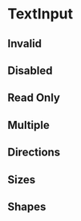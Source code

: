 
# TextInput

<Story id="inputs-select--base" />
<Props />

## Invalid
<Story id="inputs-select--invalid" />

## Disabled
<Story id="inputs-select--disabled" />

## Read Only
<Story id="inputs-select--read-only" />

## Multiple
<Story id="inputs-select--multiple" />

## Directions
<Story id="inputs-select--directions" />

## Sizes
<Story id="inputs-select--sizes" />

## Shapes
<Story id="inputs-select--shapes" />

